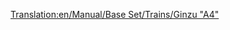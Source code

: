 [[Translation:en/Manual/Base Set/Trains/Ginzu "A4"]]
{{de/Manual/Base Set/Trains/Züge|Name=Ginzu "A4"
|Image=[[File:en/Manual/Base Set/Trains/Ginzua4.png]]
|Kosten=£22,265 ($44.530)
|Geschwindigkeit=128 km/h (80 mph)
|Gewicht=162 t
|Leistung=1,217 PS (895 kW)
|Betriebskosten=£2,296 ($4.592)
|Entwurf=1935
|Betriebsdauer=20
|Platz=k.A.
|Beschreibung=Die am häufigsten verwendete Dampflok, bis Dieselloks zur Verfügung stehen. Die Ginzu steht zu Begin des Spiels im Katalog (wenn Sie um 1945 beginnen) und ist die schnellste bis Dato zu Verfügung stehende Dampflok. Später kann man dann die [[de/Manual/Base Set/Trains/SH "8P"|SH "8P"]] kaufen.
|Reales-Leben=Dies ist eine umbenannte Version der [[http://de.wikipedia.org/wiki/LNER-Klasse_A4 British Gresley A4]] Lokomotive. Eine britische Gresley A4 Lokomotive mit dem Namen "Mallard". Sie ist der Träger des Weltrekords der schnellsten Dampflokomotive mit 126 mph (201,2 km/h)
}}